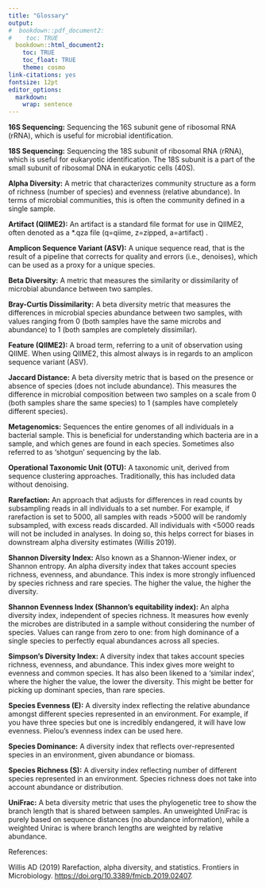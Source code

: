 ```yaml
---
title: "Glossary"
output:
#  bookdown::pdf_document2:
#    toc: TRUE
  bookdown::html_document2: 
    toc: TRUE
    toc_float: TRUE
    theme: cosmo
link-citations: yes
fontsize: 12pt
editor_options: 
  markdown: 
    wrap: sentence
---
```


**16S Sequencing:** Sequencing the 16S subunit gene of ribosomal RNA (rRNA), which is useful for microbial identification. 

**18S Sequencing:** Sequencing the 18S subunit of ribosomal RNA (rRNA), which is useful for eukaryotic identification. The 18S subunit is a part of the small subunit of ribosomal DNA in eukaryotic cells (40S). 

**Alpha Diversity:** A metric that characterizes community structure as a form of richness (number of species) and evenness (relative abundance). In terms of microbial communities, this is often the community defined in a single sample. 

**Artifact (QIIME2):** An artifact is a standard file format for use in QIIME2, often denoted as a *.qza file (q=qiime, z=zipped, a=artifact) .

**Amplicon Sequence Variant (ASV):** A unique sequence read, that is the result of a pipeline that corrects for quality and errors (i.e., denoises), which can be used as a proxy for a unique species.

**Beta Diversity:** A metric that measures the similarity or dissimilarity of microbial abundance between two samples. 

**Bray-Curtis Dissimilarity:** A beta diversity metric that measures the differences in microbial species abundance between two samples, with values ranging from 0 (both samples have the same microbs and abundance) to 1 (both samples are completely dissimilar).

**Feature (QIIME2):** A broad term, referring to a unit of observation using QIIME. When using QIIME2, this almost always is in regards to an amplicon sequence variant (ASV).

**Jaccard Distance:** A beta diversity metric that is based on the presence or absence of species (does not include abundance). This measures the difference in microbial composition between two samples on a scale from 0 (both samples share the same species) to 1 (samples have completely different species).

**Metagenomics:** Sequences the entire genomes of all individuals in a bacterial sample. This is beneficial for understanding which bacteria are in a sample, and which genes are found in each species. Sometimes also referred to as ‘shotgun’ sequencing by the lab. 

**Operational Taxonomic Unit (OTU):** A taxonomic unit, derived from sequence clustering approaches. Traditionally, this has included data without denoising. 

**Rarefaction:** An approach that adjusts for differences in read counts by subsampling reads in all individuals to a set number. For example, if rarefaction is set to 5000, all samples with reads >5000 will be randomly subsampled, with excess reads discarded. All individuals with <5000 reads will not be included in analyses. In doing so, this helps correct for biases in downstream alpha diversity estimates (Willis 2019). 

**Shannon Diversity Index:** Also known as a Shannon-Wiener index, or Shannon entropy. An alpha diversity index that takes account species richness, evenness, and abundance. This index is more strongly influenced by species richness and rare species. The higher the value, the higher the diversity. 

**Shannon Evenness Index (Shannon's equitability index):** An alpha diversity index, independent of species richness. It measures how evenly the microbes are distributed in a sample without considering the number of species. Values can range from zero to one: from high dominance of a single species to perfectly equal abundances across all species.

**Simpson’s Diversity Index:** A diversity index that takes account species richness, evenness, and abundance. This index gives more weight to evenness and common species. It has also been likened to a ‘similar index’, where the higher the value, the lower the diversity. This might be better for picking up dominant species, than rare species. 

**Species Evenness (E):** A diversity index reflecting the relative abundance amongst different species represented in an environment. For example, if you have three species but one is incredibly endangered, it will have low evenness. Pielou’s evenness index can be used here. 

**Species Dominance:** A diversity index that reflects over-represented species in an environment, given abundance or biomass. 

**Species Richness (S):** A diversity index reflecting number of different species represented in an environment. Species richness does not take into account abundance or distribution. 

**UniFrac:** A beta diversity metric that uses the phylogenetic tree to show the branch length that is shared between samples. An unweighted UniFrac is purely based on sequence distances (no abundance information), while a weighted Unirac is where branch lengths are weighted by relative abundance.



References:

Willis AD (2019) Rarefaction, alpha diversity, and statistics. Frontiers in Microbiology. [https://doi.org/10.3389/fmicb.2019.02407](https://doi.org/10.3389/fmicb.2019.02407).